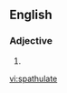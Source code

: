 == English ==

===Adjective===
{{en-adj}}

#{{alternative spelling of|spatulate}}

[[vi:spathulate]]
